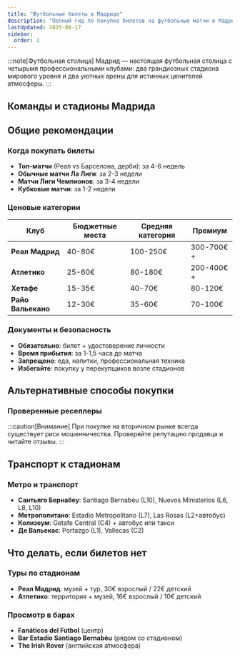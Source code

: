 ```yaml
---
title: "Футбольные билеты в Мадриде"
description: "Полный гид по покупке билетов на футбольные матчи в Мадриде: Реал, Атлетико, Хетафе и Райо Вальекано"
lastUpdated: 2025-08-17
sidebar:
  order: 1
---
```



:::note[Футбольная столица]
Мадрид — настоящая футбольная столица с четырьмя профессиональными клубами: два грандиозных стадиона мирового уровня и два уютных арены для истинных ценителей атмосферы.
:::

## Команды и стадионы Мадрида

<CardGrid>
  <LinkCard 
    title="Реал Мадрид" 
    description="Сантьяго Бернабеу (81,044 мест) — самый престижный стадион"
    href="/spare-time/football/real-madrid/" 
  />
  <LinkCard 
    title="Атлетико Мадрид" 
    description="Сивитас Метрополитано (70,460 мест) — современная арена"
    href="/spare-time/football/atletico-madrid/" 
  />
  <LinkCard 
    title="Хетафе" 
    description="Колизеум Альфонсо Перес (17,393 места) — домашняя атмосфера"
    href="/spare-time/football/getafe/" 
  />
  <LinkCard 
    title="Райо Вальекано" 
    description="Стадион де Вальекас (14,708 мест) — самый колоритный"
    href="/spare-time/football/rayo-vallecano/" 
  />
</CardGrid>

## Общие рекомендации

### Когда покупать билеты

- **Топ-матчи** (Реал vs Барселона, дерби): за 4-6 недель
- **Обычные матчи Ла Лиги**: за 2-3 недели  
- **Матчи Лиги Чемпионов**: за 3-4 недели
- **Кубковые матчи**: за 1-2 недели

### Ценовые категории

| Клуб | Бюджетные места | Средняя категория | Премиум |
|------|----------------|-------------------|---------|
| **Реал Мадрид** | 40-80€ | 100-250€ | 300-700€+ |
| **Атлетико** | 25-60€ | 80-180€ | 200-400€+ |
| **Хетафе** | 15-35€ | 40-70€ | 80-120€ |
| **Райо Вальекано** | 12-30€ | 35-60€ | 70-100€ |

### Документы и безопасность

- **Обязательно**: билет + удостоверение личности
- **Время прибытия**: за 1-1,5 часа до матча
- **Запрещено**: еда, напитки, профессиональная техника
- **Избегайте**: покупку у перекупщиков возле стадионов

## Альтернативные способы покупки

### Проверенные реселлеры

<CardGrid>
  <LinkCard title="Fever" href="https://feverup.com/madrid/tickets" />
  <LinkCard title="Viagogo" href="https://www.viagogo.com/" />
  <LinkCard title="Entradas.com" href="https://www.entradas.com/" />
  <LinkCard title="StubHub" href="https://www.stubhub.com/" />
</CardGrid>

:::caution[Внимание]
При покупке на вторичном рынке всегда существует риск мошенничества. Проверяйте репутацию продавца и читайте отзывы.
:::

## Транспорт к стадионам

### Метро и транспорт

- **Сантьяго Бернабеу**: Santiago Bernabéu (L10), Nuevos Ministerios (L6, L8, L10)
- **Метрополитано**: Estadio Metropolitano (L7), Las Rosas (L2+автобус)
- **Колизеум**: Getafe Central (C4) + автобус или такси
- **Де Вальекас**: Portazgo (L1), Vallecas (C2)

## Что делать, если билетов нет

### Туры по стадионам

- **Реал Мадрид**: музей + тур, 30€ взрослый / 22€ детский
- **Атлетико**: территория + музей, 16€ взрослый / 10€ детский

### Просмотр в барах

- **Fanáticos del Fútbol** (центр)
- **Bar Estadio Santiago Bernabéu** (рядом со стадионом)
- **The Irish Rover** (английская атмосфера)
